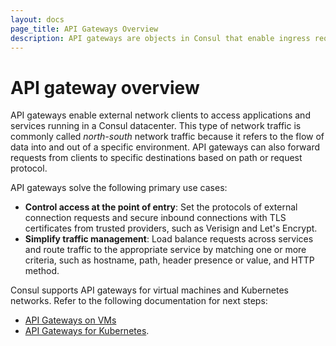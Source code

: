 ```yaml
---
layout: docs
page_title: API Gateways Overview
description: API gateways are objects in Consul that enable ingress requests to services in your service mesh. Learn about API gateways for VMs in this overview.
---
```


# API gateway overview

API gateways enable external network clients to access applications and services
running in a Consul datacenter. This type of network traffic is commonly
called _north-south_ network traffic because it refers to the flow of
data into and out of a specific environment. API gateways can also forward
requests from clients to specific destinations based on path or request
protocol.

API gateways solve the following primary use cases:

- **Control access at the point of entry**: Set the protocols of external connection
  requests and secure inbound connections with TLS certificates from trusted
  providers, such as Verisign and Let's Encrypt.
- **Simplify traffic management**: Load balance requests across services and route
  traffic to the appropriate service by matching one or more criteria, such as
  hostname, path, header presence or value, and HTTP method.

Consul supports API
gateways for virtual machines and Kubernetes networks. Refer to the following documentation for next steps:
- [API Gateways on VMs](/consul/docs/connect/gateways/api-gateway/usage)
- [API Gateways for Kubernetes](/consul/docs/api-gateway).
